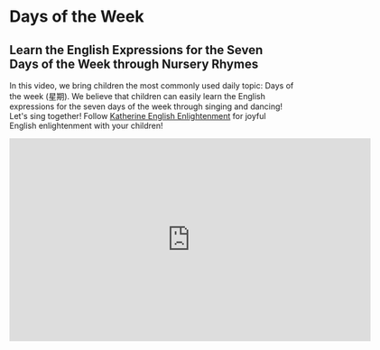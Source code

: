 # Days of the Week

## Learn the English Expressions for the Seven Days of the Week through Nursery Rhymes

In this video, we bring children the most commonly used daily topic: Days of the week (星期).
We believe that children can easily learn the English expressions for the seven days of the week through singing and dancing!
Let's sing together!
Follow [Katherine English Enlightenment](https://space.bilibili.com/20797715) for joyful English enlightenment with your children!

<iframe
  src="https://player.bilibili.com/player.html?bvid=BV1kX4y1s7rA&cid=1&page=1"
  scrolling="no"
  border="0"
  frameborder="no"
  framespacing="0"
  allowfullscreen="true"
  width="640"
  height="360"
></iframe>
